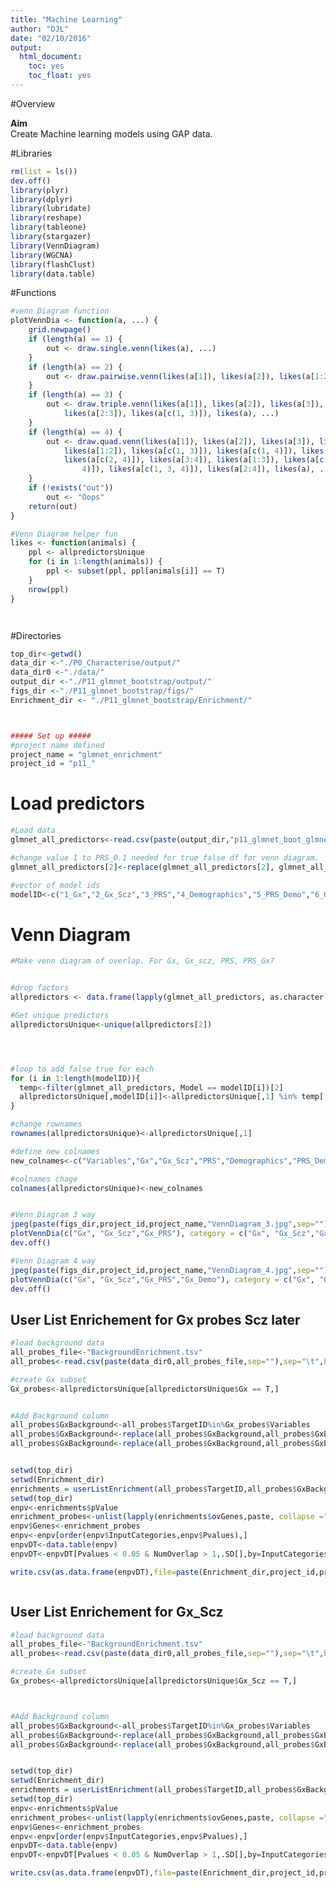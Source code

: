 ```yaml
---
title: "Machine Learning"
author: "DJL"
date: "02/10/2016"
output:
  html_document:
    toc: yes
    toc_float: yes
---
```


#Overview

**Aim**  
Create Machine learning models using GAP data. 


#Libraries
```r
rm(list = ls())
dev.off()
library(plyr)
library(dplyr)
library(lubridate)
library(reshape)
library(tableone)
library(stargazer)
library(VennDiagram)
library(WGCNA)
library(flashClust)
library(data.table)
```

#Functions
```r
#venn Diagram function
plotVennDia <- function(a, ...) {
    grid.newpage()
    if (length(a) == 1) {
        out <- draw.single.venn(likes(a), ...)
    }
    if (length(a) == 2) {
        out <- draw.pairwise.venn(likes(a[1]), likes(a[2]), likes(a[1:2]), ...)
    }
    if (length(a) == 3) {
        out <- draw.triple.venn(likes(a[1]), likes(a[2]), likes(a[3]), likes(a[1:2]), 
            likes(a[2:3]), likes(a[c(1, 3)]), likes(a), ...)
    }
    if (length(a) == 4) {
        out <- draw.quad.venn(likes(a[1]), likes(a[2]), likes(a[3]), likes(a[4]), 
            likes(a[1:2]), likes(a[c(1, 3)]), likes(a[c(1, 4)]), likes(a[2:3]), 
            likes(a[c(2, 4)]), likes(a[3:4]), likes(a[1:3]), likes(a[c(1, 2, 
                4)]), likes(a[c(1, 3, 4)]), likes(a[2:4]), likes(a), ...)
    }
    if (!exists("out")) 
        out <- "Oops"
    return(out)
}

#Venn Diagram helper fun
likes <- function(animals) {
    ppl <- allpredictorsUnique
    for (i in 1:length(animals)) {
        ppl <- subset(ppl, ppl[animals[i]] == T)
    }
    nrow(ppl)
}




```


#Directories
```r
top_dir<-getwd()
data_dir <-"./P0_Characterise/output/"
data_dir0 <-"./data/"
output_dir <-"./P11_glmnet_bootstrap/output/"
figs_dir <-"./P11_glmnet_bootstrap/figs/"
Enrichment_dir <- "./P11_glmnet_bootstrap/Enrichment/"



##### Set up #####
#project name defined
project_name = "glmnet_enrichment"
project_id = "p11_"

```

#  Load predictors
```r

#Load data
glmnet_all_predictors<-read.csv(paste(output_dir,"p11_glmnet_boot_glmnet_all_mod_predictors.csv",sep=""))

#change value 1 to PRS_0.1 needed for true false df for venn diagram. 
glmnet_all_predictors[2]<-replace(glmnet_all_predictors[2], glmnet_all_predictors[2]==1, "PRS_0.1")

#vector of model ids
modelID<-c("1_Gx","2_Gx_Scz","3_PRS","4_Demographics","5_PRS_Demo","6_Gx_PRS","7_Gx_Demo","8_Gx_Demo_PRS")

```



# Venn Diagram 
```r
#Make venn diagram of overlap. For Gx, Gx_scz, PRS, PRS_Gx?


#drop factors
allpredictors <- data.frame(lapply(glmnet_all_predictors, as.character), stringsAsFactors=F)

#Get unique predictors
allpredictorsUnique<-unique(allpredictors[2])




#loop to add false true for each
for (i in 1:length(modelID)){
  temp<-filter(glmnet_all_predictors, Model == modelID[i])[2]
  allpredictorsUnique[,modelID[i]]<-allpredictorsUnique[,1] %in% temp[,1]
}

#change rownames
rownames(allpredictorsUnique)<-allpredictorsUnique[,1]

#define new colnames
new_colnames<-c("Variables","Gx","Gx_Scz","PRS","Demographics","PRS_Demo","Gx_PRS","Gx_Demo","Gx_Demo_PRS")

#colnames chage
colnames(allpredictorsUnique)<-new_colnames


#Venn Diagram 3 way
jpeg(paste(figs_dir,project_id,project_name,"VennDiagram_3.jpg",sep=""),width= 800, height = 800, pointsize = 20)
plotVennDia(c("Gx", "Gx_Scz","Gx_PRS"), category = c("Gx", "Gx_Scz","Gx_PRS"), lty = "blank", fill = c("skyblue", "pink1","mediumorchid"))
dev.off()

#Venn Diagram 4 way
jpeg(paste(figs_dir,project_id,project_name,"VennDiagram_4.jpg",sep=""),width= 800, height = 800, pointsize = 20)
plotVennDia(c("Gx", "Gx_Scz","Gx_PRS","Gx_Demo"), category = c("Gx", "Gx_Scz","Gx_PRS","Gx_Demo"), lty = "blank", fill = c("skyblue", "pink1","mediumorchid", "orange"))
dev.off()


```




## User List Enrichement for Gx probes Scz later
```r
#load background data
all_probes_file<-"BackgroundEnrichment.tsv"
all_probes<-read.csv(paste(data_dir0,all_probes_file,sep=""),sep="\t",header=TRUE)

#create Gx subset
Gx_probes<-allpredictorsUnique[allpredictorsUnique$Gx == T,]


#Add Background column
all_probes$GxBackground<-all_probes$TargetID%in%Gx_probes$Variables
all_probes$GxBackground<-replace(all_probes$GxBackground,all_probes$GxBackground=="FALSE","BACKGROUND")
all_probes$GxBackground<-replace(all_probes$GxBackground,all_probes$GxBackground=="TRUE","Gx")


setwd(top_dir)
setwd(Enrichment_dir)
enrichments = userListEnrichment(all_probes$TargetID,all_probes$GxBackground,fnIn=c("GAP_reduced_GO_Biological_Process_2015.csv","GAP_reduced_GO_Cellular_Component_2015.csv","GAP_reduced_GO_Molecular_Function_2015.csv","GAP_reduced_Kegg2016.csv","GeneSetsMental_Pirooznia_2016final2.csv","GAP_reduced_Blood_WGCNA.csv","GAP_reduced_Brain_WGCNA.csv"),catNmIn=c("GO_BP","GO_CC","GO_MF","KEGG_2016","Pirooznia","Blood","Brain"),minGenesInCategory = 3)
setwd(top_dir)
enpv<-enrichments$pValue
enrichment_probes<-unlist(lapply(enrichments$ovGenes,paste, collapse =";"))
enpv$Genes<-enrichment_probes
enpv<-enpv[order(enpv$InputCategories,enpv$Pvalues),]
enpvDT<-data.table(enpv)
enpvDT<-enpvDT[Pvalues < 0.05 & NumOverlap > 1,.SD[],by=InputCategories]

write.csv(as.data.frame(enpvDT),file=paste(Enrichment_dir,project_id,project_name,"_Gx_enrichment_results.csv",sep=""),row.names=F)



```

## User List Enrichement for Gx_Scz
```r
#load background data
all_probes_file<-"BackgroundEnrichment.tsv"
all_probes<-read.csv(paste(data_dir0,all_probes_file,sep=""),sep="\t",header=TRUE)

#create Gx subset
Gx_probes<-allpredictorsUnique[allpredictorsUnique$Gx_Scz == T,]



#Add Background column
all_probes$GxBackground<-all_probes$TargetID%in%Gx_probes$Variables
all_probes$GxBackground<-replace(all_probes$GxBackground,all_probes$GxBackground=="FALSE","BACKGROUND")
all_probes$GxBackground<-replace(all_probes$GxBackground,all_probes$GxBackground=="TRUE","Gx")


setwd(top_dir)
setwd(Enrichment_dir)
enrichments = userListEnrichment(all_probes$TargetID,all_probes$GxBackground,fnIn=c("GAP_reduced_GO_Biological_Process_2015.csv","GAP_reduced_GO_Cellular_Component_2015.csv","GAP_reduced_GO_Molecular_Function_2015.csv","GAP_reduced_Kegg2016.csv","GeneSetsMental_Pirooznia_2016final2.csv","GAP_reduced_Blood_WGCNA.csv","GAP_reduced_Brain_WGCNA.csv"),catNmIn=c("GO_BP","GO_CC","GO_MF","KEGG_2016","Pirooznia","Blood","Brain"),minGenesInCategory = 3)
setwd(top_dir)
enpv<-enrichments$pValue
enrichment_probes<-unlist(lapply(enrichments$ovGenes,paste, collapse =";"))
enpv$Genes<-enrichment_probes
enpv<-enpv[order(enpv$InputCategories,enpv$Pvalues),]
enpvDT<-data.table(enpv)
enpvDT<-enpvDT[Pvalues < 0.05 & NumOverlap > 1,.SD[],by=InputCategories]

write.csv(as.data.frame(enpvDT),file=paste(Enrichment_dir,project_id,project_name,"_Gx_scz_enrichment_results.csv",sep=""),row.names=F)



```
